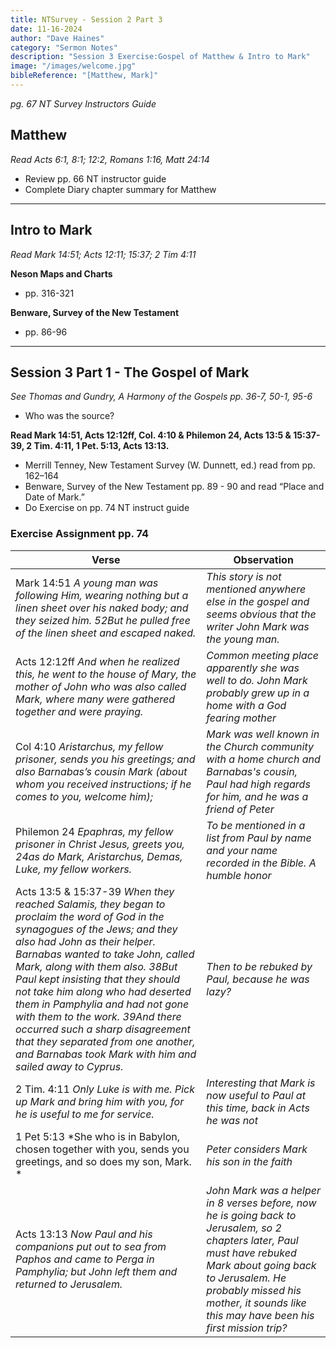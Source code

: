 ```yaml
---
title: NTSurvey - Session 2 Part 3
date: 11-16-2024
author: "Dave Haines"
category: "Sermon Notes"
description: "Session 3 Exercise:Gospel of Matthew & Intro to Mark"
image: "/images/welcome.jpg"
bibleReference: "[Matthew, Mark]"
---
```


*pg. 67 NT Survey Instructors Guide*  
## Matthew
*Read Acts 6:1, 8:1; 12:2, Romans 1:16, Matt 24:14*
- Review pp. 66 NT instructor guide
- Complete Diary chapter summary for Matthew

---

## Intro to Mark

*Read Mark 14:51; Acts 12:11; 15:37; 2 Tim 4:11*

**Neson Maps and Charts**
- pp. 316-321

**Benware, Survey of the New Testament**
- pp. 86-96

---

## Session 3 Part 1 - The Gospel of Mark
*See Thomas and Gundry, A Harmony of the Gospels pp. 36-7, 50-1, 95-6*  
- Who was the source?

**Read Mark 14:51, Acts 12:12ff, Col. 4:10 & Philemon 24, Acts 13:5 & 15:37-39, 2 Tim. 4:11, 1 Pet. 5:13, Acts 13:13.**
- Merrill Tenney, New Testament Survey (W. Dunnett, ed.) read from pp. 162–164
- Benware, Survey of the New Testament pp. 89 - 90 and read “Place and Date of Mark.”
- Do Exercise on pp. 74 NT instruct guide

### Exercise Assignment pp. 74

| Verse | Observation |
| ------ | ---------| 
| Mark 14:51 *A young man was following Him, wearing nothing but a linen sheet over his naked body; and they seized him. 52But he pulled free of the linen sheet and escaped naked.* | *This story is not mentioned anywhere else in the gospel and seems obvious that the writer John Mark was the young man.* |
| Acts 12:12ff *And when he realized this, he went to the house of Mary, the mother of John who was also called Mark, where many were gathered together and were praying.* | *Common meeting place apparently she was well to do.  John Mark probably grew up in a home with a God fearing mother* |
| Col 4:10 *Aristarchus, my fellow prisoner, sends you his greetings; and also Barnabas’s cousin Mark (about whom you received instructions; if he comes to you, welcome him);* | *Mark was well known in the Church community with a home church and Barnabas's cousin, Paul had high regards for him, and he was a friend of Peter* |
| Philemon 24 *Epaphras, my fellow prisoner in Christ Jesus, greets you, 24as do Mark, Aristarchus, Demas, Luke, my fellow workers.* | *To be mentioned in a list from Paul by name and your name recorded in the Bible. A humble honor* |
| Acts 13:5 & 15:37-39 *When they reached Salamis, they began to proclaim the word of God in the synagogues of the Jews; and they also had John as their helper.* *Barnabas wanted to take John, called Mark, along with them also. 38But Paul kept insisting that they should not take him along who had deserted them in Pamphylia and had not gone with them to the work. 39And there occurred such a sharp disagreement that they separated from one another, and Barnabas took Mark with him and sailed away to Cyprus.* | *Then to be rebuked by Paul, because he was lazy?* |
| 2 Tim. 4:11 *Only Luke is with me. Pick up Mark and bring him with you, for he is useful to me for service.* | *Interesting that Mark is now useful to Paul at this time, back in Acts he was not* |
| 1 Pet 5:13 *She who is in Babylon, chosen together with you, sends you greetings, and so does my son, Mark. * | *Peter considers Mark his son in the faith* |
| Acts 13:13 *Now Paul and his companions put out to sea from Paphos and came to Perga in Pamphylia; but John left them and returned to Jerusalem.* | *John Mark was a helper in 8 verses before, now he is going back to Jerusalem, so 2 chapters later, Paul must have rebuked Mark about going back to Jerusalem. He probably missed his mother, it sounds like this may have been his first mission trip?* |


